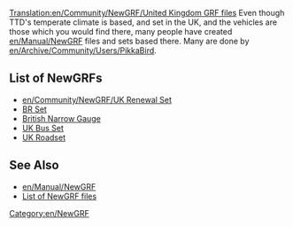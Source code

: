 [[Translation:en/Community/NewGRF/United Kingdom GRF files]]
{{en/Community/NewGRF/NewGRF Country|
Flag=en/Community/NewGRF/800px-Flag of the United Kingdom.png|
name=United Kingdom|
website=http://www.pikkarail.com/ttdp/ukrs/|
setname=UK Renewal Set}}
Even though TTD's temperate climate is based, and set in the UK, and the vehicles are those which you would find there, many people have created [[en/Manual/NewGRF]] files and sets based there. Many are done by [[en/Archive/Community/Users/PikkaBird]].

==List of NewGRFs==
*[[en/Community/NewGRF/UK Renewal Set]]
*[http://www.tt-forums.net/viewtopic.php?t=25728 BR Set]
*[http://www.tt-forums.net/viewtopic.php?t=6123&highlight=set British Narrow Gauge]
*[http://www.tt-forums.net/viewtopic.php?t=15429 UK Bus Set]
*[http://www.tt-forums.net/viewtopic.php?t=27963 UK Roadset]

==See Also==
*[[en/Manual/NewGRF]]
*[[en/Community/NewGRF/Main Page|List of NewGRF files]]

[[Category:en/NewGRF]]